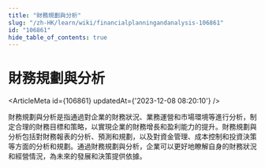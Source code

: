 ```yaml
---
title: "財務規劃與分析"
slug: "/zh-HK/learn/wiki/financialplanningandanalysis-106861"
id: "106861"
hide_table_of_contents: true
---
```



<Breadcrumbs current="財務規劃與分析" />

# 財務規劃與分析

<ArticleMeta id={106861} updatedAt={'2023-12-08 08:20:10'} />
<div className='border-solid border-b border-t-0 my-4 border-[var(--ifm-color-gray-300)]' />

財務規劃與分析是指通過對企業的財務狀況、業務運營和市場環境等進行分析，制定合理的財務目標和策略，以實現企業的財務增長和盈利能力的提升。財務規劃與分析包括對財務報表的分析、預測和規劃，以及對資金管理、成本控制和投資決策等方面的分析和規劃。通過財務規劃與分析，企業可以更好地瞭解自身的財務狀況和經營情況，為未來的發展和決策提供依據。
